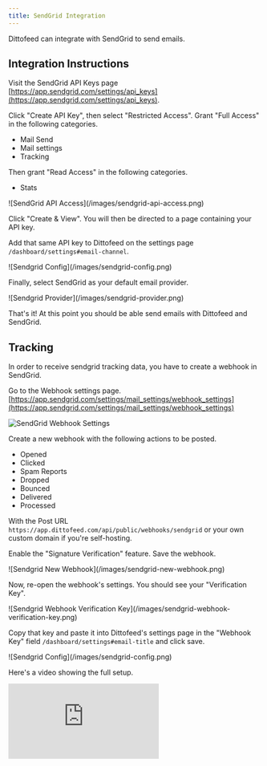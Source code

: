 ```yaml
---
title: SendGrid Integration
---
```


Dittofeed can integrate with SendGrid to send emails.

## Integration Instructions

Visit the SendGrid API Keys page [https://app.sendgrid.com/settings/api_keys](https://app.sendgrid.com/settings/api_keys).

Click "Create API Key", then select "Restricted Access". Grant "Full Access" in the following categories.

* Mail Send
* Mail settings
* Tracking

Then grant "Read Access" in the following categories.

* Stats

<Frame>
![SendGrid API Access](/images/sendgrid-api-access.png)
</Frame>

Click "Create & View". You will then be directed to a page containing your API key.

Add that same API key to Dittofeed on the settings page `/dashboard/settings#email-channel`.

<Frame>
![Sendgrid Config](/images/sendgrid-config.png)
</Frame>

Finally, select SendGrid as your default email provider.

<Frame>
![Sendgrid Provider](/images/sendgrid-provider.png)
</Frame>

That's it! At this point you should be able send emails with Dittofeed and SendGrid.

## Tracking

In order to receive sendgrid tracking data, you have to create a webhook in SendGrid.

Go to the Webhook settings page. [https://app.sendgrid.com/settings/mail_settings/webhook_settings](https://app.sendgrid.com/settings/mail_settings/webhook_settings)

![SendGrid Webhook Settings](/images/sendgrid-webhook.png)

Create a new webhook with the following actions to be posted.

- Opened
- Clicked
- Spam Reports
- Dropped
- Bounced
- Delivered
- Processed

With the Post URL `https://app.dittofeed.com/api/public/webhooks/sendgrid` or your own custom domain if you're self-hosting.

Enable the "Signature Verification" feature. Save the webhook.

<Frame>
![Sendgrid New Webhook](/images/sendgrid-new-webhook.png)
</Frame>

Now, re-open the webhook's settings. You should see your "Verification Key".

<Frame>
![Sendgrid Webhook Verification Key](/images/sendgrid-webhook-verification-key.png)
</Frame>

Copy that key and paste it into Dittofeed's settings page in the "Webhook Key" field `/dashboard/settings#email-title` and click save.

<Frame>
![Sendgrid Config](/images/sendgrid-config.png)
</Frame>

Here's a video showing the full setup.

<iframe
  class="w-full aspect-video"
  src="https://www.youtube.com/embed/oxtC9NId2T8?si=g16Vd9iItcbZ-Ip9"
  title="Integrating SendGrid with Dittofeed to Automate Emails"
  frameborder="0"
  allow="accelerometer; autoplay; clipboard-write; encrypted-media; gyroscope; picture-in-picture; web-share"
  allowFullScreen>
</iframe>

